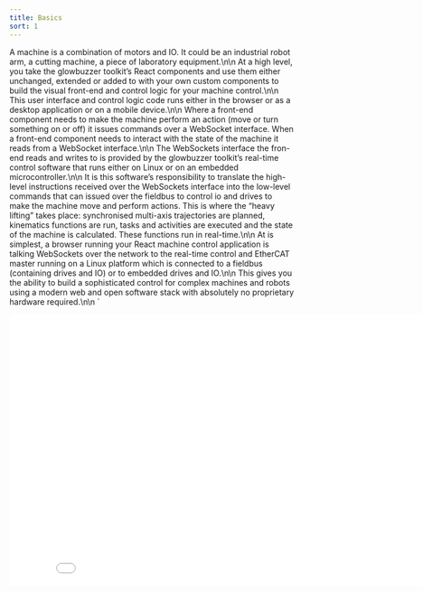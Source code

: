 ```yaml
---
title: Basics
sort: 1
---
```



A machine is a combination of motors and IO. It could be an industrial robot arm, a cutting machine, a piece of laboratory equipment.\n\n
At a high level, you take the glowbuzzer toolkit’s React components and use them either unchanged, extended or added to with your own custom components to build the visual front-end and control logic for your machine control.\n\n
This user interface and control logic code runs either in the browser or as a desktop application or on a mobile device.\n\n
Where a front-end component needs to make the machine perform an action (move or turn something on or off) it issues commands over a WebSocket interface. When a front-end component needs to interact with the state of the machine it reads from a WebSocket interface.\n\n
The WebSockets interface the fron-end reads and writes to is provided by the glowbuzzer toolkit’s real-time control software that runs either on Linux or on an embedded microcontroller.\n\n
It is this software’s responsibility to translate the high-level instructions received over the WebSockets interface into the low-level commands that can issued over the fieldbus to control io and drives to make the machine move and perform actions. This is where the “heavy lifting” takes place: synchronised multi-axis trajectories are planned, kinematics functions are run, tasks and activities are executed and the state of the machine is calculated. These functions run in real-time.\n\n
At is simplest, a browser running your React machine control application is talking WebSockets over the network to the real-time control and EtherCAT master running on a Linux platform which is connected to a fieldbus (containing drives and IO) or to embedded drives and IO.\n\n
This gives you the ability to build a sophisticated control for complex machines and robots using a modern web and open software stack with absolutely no proprietary hardware required.\n\n
`


<div style={{overflow: 'hidden', position: 'relative', padding: '50px'}}>
    <iframe
        width="853"
        height="480"
        src={`https://www.youtube.com/embed/${embedId}`}
        frameBorder="0"
        allow="accelerometer; autoplay; clipboard-write; encrypted-media; gyroscope; picture-in-picture"
        allowFullScreen
        title="Embedded youtube"
    />
</div>
);




# Basically, how does it work?

<Row align={"middle"}>
    <Col span={12}><Markdown children={TextMd} options={{ forceBlock: true }}/>
    </Col>
    <Col span={12}> <img src={Image1Theme} height={"500px"}/></Col>
</Row>





<YoutubeEmbed embedId="hwCXSckISXM" />



<Divider orientation="left" plain><b><em>Summary of features/benefits</em></b></Divider>
<Row style={{ marginBottom: 12}}>
    <Col span={1}> <CheckCircleOutlined/> </Col>
    <Col span={11}><b>Control machines and robots with a web stack</b></Col>
    <Col span={1}> <CheckCircleOutlined/> </Col>
    <Col span={11}><b>Runs on desktop Linux, Embedded Linux or microcontrollers</b></Col>
</Row>
<Row style={{ marginBottom: 12}}>
    <Col span={1}> <CheckCircleOutlined/> </Col>
    <Col span={11}><b>Work with the main industrial fieldbusses e.g. EtherCAT</b></Col>
    <Col span={1}> <CheckCircleOutlined/> </Col>
    <Col span={11}><b>Deliver rich user interfaces to HMIs, tablets with React Native</b></Col>
</Row>
<Row style={{ marginBottom: 12}}>
    <Col span={1}> <CheckCircleOutlined/> </Col>
    <Col span={11}><b>Not tied to any particular vendor's hardware</b></Col>
    <Col span={1}> <CheckCircleOutlined/> </Col>
    <Col span={11}><b>Runs in real-time to handle demanding control tasks</b></Col>
</Row>
<Row style={{ marginBottom: 12}}>
    <Col span={1}> <CheckCircleOutlined/> </Col>
    <Col span={11}><b>Built for machine control developers who want to use modern software frameworks</b></Col>
    <Col span={1}> <CheckCircleOutlined/> </Col>
    <Col span={11}><b>Majority of software components delivered under an open-source license agreement</b></Col>
</Row>

<Divider plain />

Insert great video showing:
* Someone typing “npm I glowbuzzer” and the toolkit installing
* Then show them plugging in a linux board to some drives
* Then show them writing some code to move a motor in IDE in web stack land
* Show the front-end browser say clicking a button to start the motor moving
* Then show a video of a motor moving - oscillating move



# Let’s imagine a scenario...
You are the manufacturer (OEM) of a pick-and-place machine product.

The current control software you ship with the machines was written a good few years ago and is Windows C++ application that communicates over a serial connection to some custom motor control electronics embedded in the machine.

You want to update the control software & electronics but don’t know what to base your new development on. There are no easy choices. You want to write as little low-level code as possible.

With the glowbuzzer toolkit, you can write the new control software as a React web application, using the glowbuzzer library of components for standard functions (connecting to the machine, io, g-code support, jogging etc.) and write you own new components where needed for your application.

The React application can run in the browser or on a PC / Mac as an electron application or on a mobile device with React native.

The core control can either run on a Linux single board computer or be integrated into the machine running on a microcontroller.

The motor drives and IO can either be updated to new EtherCAT based devices (there is vast number of these available off-the-shelf from different manufacturers) or you can integrate at a lower level with embedded motor drives.

**Writing machine control applications in a web stack is our magic sauce.**
